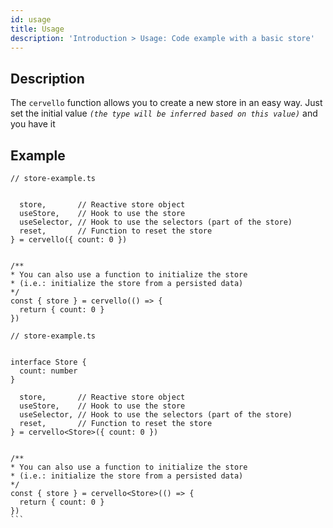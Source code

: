 ```yaml
---
id: usage
title: Usage
description: 'Introduction > Usage: Code example with a basic store'
---
```



## Description
The `cervello` function allows you to create a new store in an easy way.
Just set the initial value _`(the type will be inferred based on this value)`_ and you have it


## Example

<Tabs groupId="code-language">
  <TabItem value="jsx" label="JavaScript">

    // store-example.ts


      store,       // Reactive store object
      useStore,    // Hook to use the store
      useSelector, // Hook to use the selectors (part of the store)
      reset,       // Function to reset the store 
    } = cervello({ count: 0 })


    /**
    * You can also use a function to initialize the store
    * (i.e.: initialize the store from a persisted data)
    */
    const { store } = cervello(() => {
      return { count: 0 }
    })
    

  </TabItem>
  <TabItem value="tsx" label="TypeScript">

    // store-example.ts


    interface Store {
      count: number
    }

      store,       // Reactive store object
      useStore,    // Hook to use the store
      useSelector, // Hook to use the selectors (part of the store)
      reset,       // Function to reset the store 
    } = cervello<Store>({ count: 0 })


    /**
    * You can also use a function to initialize the store
    * (i.e.: initialize the store from a persisted data)
    */
    const { store } = cervello<Store>(() => {
      return { count: 0 }
    })
    ```

  </TabItem>
</Tabs>
